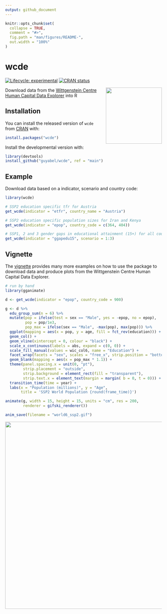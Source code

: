 ```yaml
---
output: github_document
---
```


<!-- README.md is generated from README.Rmd. Please edit that file -->

```r
knitr::opts_chunk$set(
  collapse = TRUE,
  comment = "#>",
  fig.path = "man/figures/README-",
  out.width = "100%"
)
```

# wcde

<!-- badges: start -->
[![Lifecycle: experimental](https://img.shields.io/badge/lifecycle-experimental-orange.svg)](https://www.tidyverse.org/lifecycle/#experimental)
[![CRAN status](https://www.r-pkg.org/badges/version/wcde)](https://CRAN.R-project.org/package=wcde)
<!-- [![Lifecycle: stable](https://img.shields.io/badge/lifecycle-stable-brightgreen.svg)](https://lifecycle.r-lib.org/articles/stages.html#stable) -->
<!-- badges: end -->

<img src='./man/figures/logo.png' align="right" height="180" style="padding-left: 20px; padding-bottom: 20px;" />

Download data from the [Wittgenstein Centre Human Capital Data Explorer](http://dataexplorer.wittgensteincentre.org/wcde-v2/) into R

## Installation

You can install the released version of `wcde` from [CRAN](https://CRAN.R-project.org) with:

```r
install.packages("wcde")
```

Install the developmental version with:

```r
library(devtools)
install_github("guyabel/wcde", ref = "main")
```

## Example

Download data based on a indicator, scenario and country code:

```r
library(wcde)

# SSP2 education specific tfr for Austria
get_wcde(indicator = "etfr", country_name = "Austria")

# SSP2 education specific population sizes for Iran and Kenya
get_wcde(indicator = "epop", country_code = c(364, 404))

# SSP1, 2 and 3 gender gaps in educational attainment (15+) for all countries
get_wcde(indicator = "ggapedu15", scenario = 1:3)
```

## Vignette

The [vignette](https://cran.r-project.org/web/packages/wcde/vignettes/intro.html) provides many more examples on how to use the package to download data and produce plots from the Wittgenstein Centre Human Capital Data Explorer.

```r
# run by hand
library(gganimate)

d <- get_wcde(indicator = "epop", country_code = 900) 

g <- d %>%
  edu_group_sum(n = 6) %>%
  mutate(pop = ifelse(test = sex == "Male", yes = -epop, no = epop),
         pop = pop/1e3,
         pop_max = ifelse(sex == "Male", -max(pop), max(pop))) %>%
  ggplot(mapping = aes(x = pop, y = age, fill = fct_rev(education))) +
  geom_col() +
  geom_vline(xintercept = 0, colour = "black") +
  scale_x_continuous(labels = abs, expand = c(0, 0)) +
  scale_fill_manual(values = wic_col6, name = "Education") +
  facet_wrap(facets = "sex", scales = "free_x", strip.position = "bottom") +
  geom_blank(mapping = aes(x = pop_max * 1.1)) +
  theme(panel.spacing.x = unit(0, "pt"),
        strip.placement = "outside",
        strip.background = element_rect(fill = "transparent"),
        strip.text.x = element_text(margin = margin( b = 0, t = 0))) +
  transition_time(time = year) +
  labs(x = "Population (millions)", y = "Age", 
       title = 'SSP2 World Population {round(frame_time)}')

animate(g, width = 15, height = 15, units = "cm", res = 200, 
        renderer = gifski_renderer())

anim_save(filename = "world6_ssp2.gif")
```

<img src='https://raw.githubusercontent.com/guyabel/wcde/main/world6_ssp2.gif' height="600"/>

<!-- <img src='world6_ssp2.gif' height="600"/> -->



